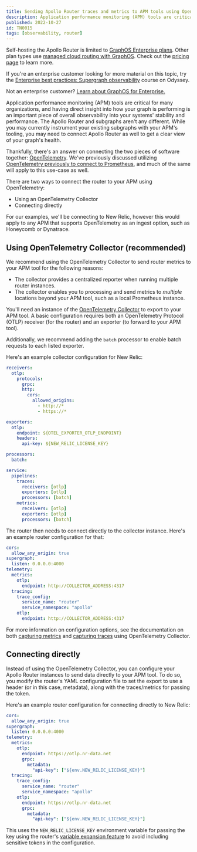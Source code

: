 ```yaml
---
title: Sending Apollo Router traces and metrics to APM tools using OpenTelemetry
description: Application performance monitoring (APM) tools are critical for many organizations, and having direct insight into how your graph is performing is an important piece of overall observability into your systems' stability and performance.
published: 2022-10-27
id: TN0015
tags: [observability, router]
---
```


<EnterpriseFeature>

Self-hosting the Apollo Router is limited to [GraphOS Enterprise plans](/graphos/enterprise/). Other plan types use [managed cloud routing with GraphOS](/graphos/routing/cloud/). Check out the [pricing page](https://www.apollographql.com/pricing/) to learn more.

</EnterpriseFeature>

<Tip>

If you're an enterprise customer looking for more material on this topic, try the [Enterprise best practices: Supergraph observability](https://www.apollographql.com/tutorials/supergraph-observability) course on Odyssey.

Not an enterprise customer? [Learn about GraphOS for Enterprise.](/graphos/enterprise)

</Tip>

Application performance monitoring (APM) tools are critical for many organizations, and having direct insight into how your graph is performing is an important piece of overall observability into your systems' stability and performance. The Apollo Router and subgraphs aren't any different. While you may currently instrument your existing subgraphs with your APM's tooling, you may need to connect Apollo Router as well to get a clear view of your graph's health.

Thankfully, there's an answer on connecting the two pieces of software together: [OpenTelemetry](https://opentelemetry.io/). We've previously discussed utilizing [OpenTelemetry previously to connect to Prometheus](/technotes/TN0003-opentelemetry-traces-to-prometheus), and much of the same will apply to this use-case as well.

There are two ways to connect the router to your APM using OpenTelemetry:

- Using an OpenTelemetry Collector
- Connecting directly

For our examples, we'll be connecting to New Relic, however this would apply to any APM that supports OpenTelemetry as an ingest option, such as Honeycomb or Dynatrace.

## Using OpenTelemetry Collector (recommended)

We recommend using the OpenTelemetry Collector to send router metrics to your APM tool for the following reasons:

- The collector provides a centralized reporter when running multiple router instances.
- The collector enables you to processing and send metrics to _multiple_ locations beyond your APM tool, such as a local Prometheus instance.

You'll need an instance of the [OpenTelemetry Collector](https://opentelemetry.io/docs/collector/) to export to your APM tool. A basic configuration requires both an OpenTelemetry Protocol (OTLP) receiver (for the router) and an exporter (to forward to your APM tool).

Additionally, we recommend adding the `batch` processor to enable batch requests to each listed exporter.

Here's an example collector configuration for New Relic:

```yaml title="collector-config.yaml"
receivers:
  otlp:
    protocols:
      grpc:
      http:
        cors:
          allowed_origins:
            - http://*
            - https://*

exporters:
  otlp:
    endpoint: ${OTEL_EXPORTER_OTLP_ENDPOINT}
    headers:
      api-key: ${NEW_RELIC_LICENSE_KEY}

processors:
  batch:

service:
  pipelines:
    traces:
      receivers: [otlp]
      exporters: [otlp]
      processors: [batch]
    metrics:
      receivers: [otlp]
      exporters: [otlp]
      processors: [batch]
```

The router then needs to connect directly to the collector instance. Here's an example router configuration for that:

```yaml title="router.yaml"
cors:
  allow_any_origin: true
supergraph:
  listen: 0.0.0.0:4000
telemetry:
  metrics:
    otlp:
      endpoint: http://COLLECTOR_ADDRESS:4317
  tracing:
    trace_config:
      service_name: "router"
      service_namespace: "apollo"
    otlp:
      endpoint: http://COLLECTOR_ADDRESS:4317
```

For more information on configuration options, see the documentation on both [capturing metrics](/router/configuration/telemetry/exporters/metrics/overview) and [capturing traces](/router/configuration/telemetry/exporters/tracing/overview) using OpenTelemetry Collector.

## Connecting directly

Instead of using the OpenTelemetry Collector, you can configure your Apollo Router instances to send data directly to your APM tool. To do so, you modify the router's YAML configuration file to set the export to use a header (or in this case, metadata), along with the traces/metrics for passing the token.

Here's an example router configuration for connecting directly to New Relic:

```yaml title="router.yaml"
cors:
  allow_any_origin: true
supergraph:
  listen: 0.0.0.0:4000
telemetry:
  metrics:
    otlp:
      endpoint: https://otlp.nr-data.net
      grpc:
        metadata:
          "api-key": ["${env.NEW_RELIC_LICENSE_KEY}"]
  tracing:
    trace_config:
      service_name: "router"
      service_namespace: "apollo"
    otlp:
      endpoint: https://otlp.nr-data.net
      grpc:
        metadata:
          "api-key": ["${env.NEW_RELIC_LICENSE_KEY}"]
```

This uses the `NEW_RELIC_LICENSE_KEY` environment variable for passing the key using the router's [variable expansion feature](/router/configuration/overview#variable-expansion) to avoid including sensitive tokens in the configuration.
